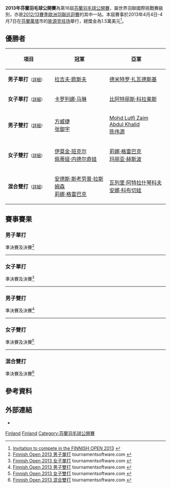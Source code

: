 {{noteTA|G1=Badminton}}
{{infobox badminton event
|name           = 2013年芬蘭羽毛球公開賽
|image          = 
|size           = 
|caption        =
|dates          = 2013年4月4日－4月7日
|number_edition = 第16屆
|level          = 4A
|prize_money    = 1.5萬美元
|location       = {{FIN}}[[萬塔|萬塔]]
|venue          = [[能源竞技场|能源竞技场]]
|previous       = 2012年芬蘭羽毛球公開賽 
|next           = 2014年芬蘭羽毛球公開賽
}}
'''2013年芬蘭羽毛球公開賽'''為第16屆[[芬蘭羽毛球公開賽|芬蘭羽毛球公開賽]]，屬世界羽聯國際挑戰賽級別，亦是[[2012/13賽季歐洲羽聯巡迴賽|2012/13賽季歐洲羽聯巡迴賽]]的其中一站。本屆賽事於2013年4月4日-4月7日在[[芬蘭|芬蘭]][[萬塔|萬塔]]市的[[能源竞技场|能源竞技场]]舉行，總獎金為1.5萬美元<ref>[http://www.badmintonpeople.com/Clubs/CommonDrive/Components/GetWWWFile.aspx?fileID=19554 Invitation to compete in  the FINNISH OPEN 2013] {{Wayback|url=http://www.badmintonpeople.com/Clubs/CommonDrive/Components/GetWWWFile.aspx?fileID=19554 |date=20130130113031 }}{{en}}</ref>。

== 優勝者 ==
{| class=wikitable style="font-size:small"
!width="200"|項目
!width="250"|冠軍
!width="250"|亞軍
|-
|'''男子單打'''<small>（[[#男子單打|詳細]]）</small>
|{{flagicon|ENG}} [[拉吉夫·欧斯夫|拉吉夫·欧斯夫]]
|{{flagicon|UKR}} [[德米特罗·扎瓦德斯基|德米特罗·扎瓦德斯基]]
|-
|'''女子單打'''<small>（[[#女子單打|詳細]]）</small>
|{{flagicon|ESP}} [[卡罗列娜·马琳|卡罗列娜·马琳]]
|{{flagicon|ESP}} [[比阿特丽斯·科拉莱斯|比阿特丽斯·科拉莱斯]]
|-
|'''男子雙打'''<small>（[[#男子雙打|詳細]]）</small>
|{{flagicon|MAS}} [[方威捷|方威捷]]<br/>{{flagicon|MAS}} [[张御宇|张御宇]]
|{{flagicon|MAS}} [[Mohd_Lutfi_Zaim_Abdul_Khalid|Mohd Lutfi Zaim Abdul Khalid]]<br/>{{flagicon|MAS}} [[陈伟源|陈伟源]]
|-
|'''女子雙打'''<small>（[[#女子雙打|詳細]]）</small>
|{{flagicon|SCO}} [[伊莫金·班克尔|伊莫金·班克尔]]<br/>{{flagicon|BUL}} [[佩蒂娅·内德尔奇娃|佩蒂娅·内德尔奇娃]]
|{{flagicon|DEN}} [[莉娜·格雷巴克|莉娜·格雷巴克]]<br/>{{flagicon|DEN}} [[玛丽亚·赫斯波|玛丽亚·赫斯波]]
|-
|'''混合雙打'''<small>（[[#混合雙打|詳細]]）</small>
|{{flagicon|DEN}} [[安德斯·斯考劳普·拉斯姆森|安德斯·斯考劳普·拉斯姆森]]<br/>{{flagicon|DEN}} [[莉娜·格雷巴克|莉娜·格雷巴克]]
|{{flagicon|UKR}} [[瓦列里·阿特拉什琴科夫|瓦列里·阿特拉什琴科夫]]<br/>{{flagicon|UKR}} [[安娜·科布切娃|安娜·科布切娃]]
|}

== 賽事賽果 ==
=== 男子單打 ===
;準決賽及決賽<ref name="MS">[http://bwf.tournamentsoftware.com/sport/draw.aspx?id=583DCD09-C7A1-4C47-A94D-D5DF9D052F25&draw=2 Finnish Open 2013 男子單打] tournamentsoftware.com {{en}}</ref>
{{4TeamBracket-Tennis3-v2
| team-width=200
| RD1-seed1=1
| RD1-team1='''{{flagicon|ENG}} [[拉吉夫·欧斯夫|拉吉夫·欧斯夫]]
| RD1-score1-1='''21
| RD1-score1-2='''24
| RD1-score1-3=
| RD1-seed2=3
| RD1-team2={{flagicon|FRA}} [[布里斯·利弗德斯|布里斯·利弗德斯]]
| RD1-score2-1=9
| RD1-score2-2=22
| RD1-score2-3=

| RD1-seed3=4
| RD1-team3={{flagicon|FIN}} [[维莱·朗|维莱·朗]]
| RD1-score3-1=18
| RD1-score3-2=16
| RD1-score3-3=
| RD1-seed4=2
| RD1-team4='''{{flagicon|UKR}} [[德米特罗·扎瓦德斯基|德米特罗·扎瓦德斯基]]
| RD1-score4-1='''21
| RD1-score4-2='''21
| RD1-score4-3=

| RD2-seed1=1
| RD2-team1='''{{flagicon|ENG}} [[拉吉夫·欧斯夫|拉吉夫·欧斯夫]]
| RD2-score1-1='''21
| RD2-score1-2='''21
| RD2-score1-3=
| RD2-seed2=2
| RD2-team2={{flagicon|UKR}} [[德米特罗·扎瓦德斯基|德米特罗·扎瓦德斯基]]
| RD2-score2-1=16
| RD2-score2-2=12
| RD2-score2-3=
}}
----

=== 女子單打 ===
;準決賽及決賽<ref name="WS">[http://bwf.tournamentsoftware.com/sport/draw.aspx?id=583DCD09-C7A1-4C47-A94D-D5DF9D052F25&draw=8 Finnish Open 2013 女子單打] {{Wayback|url=http://bwf.tournamentsoftware.com/sport/draw.aspx?id=583DCD09-C7A1-4C47-A94D-D5DF9D052F25&draw=8 |date=20210716215209 }} tournamentsoftware.com {{en}}</ref>
{{4TeamBracket-Tennis3-v2
| team-width=200
| RD1-seed1=1
| RD1-team1='''{{flagicon|ESP}} [[卡罗列娜·马琳|卡罗列娜·马琳]]
| RD1-score1-1='''21
| RD1-score1-2='''21
| RD1-score1-3=
| RD1-seed2=
| RD1-team2={{flagicon|SLO}} [[马娅·特夫尔迪|马娅·特夫尔迪]]
| RD1-score2-1=11
| RD1-score2-2=8
| RD1-score2-3=

| RD1-seed3=5
| RD1-team3='''{{flagicon|ESP}} [[比阿特丽斯·科拉莱斯|比阿特丽斯·科拉莱斯]]
| RD1-score3-1='''21
| RD1-score3-2='''21
| RD1-score3-3=
| RD1-seed4=2
| RD1-team4={{flagicon|CZE}} [[克里斯蒂娜·加文霍尔特|克里斯蒂娜·加文霍尔特]]
| RD1-score4-1=17
| RD1-score4-2=10
| RD1-score4-3=

| RD2-seed1=1
| RD2-team1='''{{flagicon|ESP}} [[卡罗列娜·马琳|卡罗列娜·马琳]]
| RD2-score1-1='''21
| RD2-score1-2='''21
| RD2-score1-3=
| RD2-seed2=5
| RD2-team2={{flagicon|ESP}} [[比阿特丽斯·科拉莱斯|比阿特丽斯·科拉莱斯]]
| RD2-score2-1=10
| RD2-score2-2=15
| RD2-score2-3=
}}
----

=== 男子雙打 ===
;準決賽及決賽<ref name="MD">[http://bwf.tournamentsoftware.com/sport/draw.aspx?id=583DCD09-C7A1-4C47-A94D-D5DF9D052F25&draw=5 Finnish Open 2013 男子雙打] tournamentsoftware.com {{en}}</ref>
{{4TeamBracket-Tennis3-v2
| team-width=200
| RD1-seed1=
| RD1-team1={{flagicon|DEN}} [[弗雷德里克·科尔伯格|弗雷德里克·科尔伯格]]<br/> {{flagicon|DEN}} [[Mikkel_Elbjørn|Mikkel Elbjørn]]
| RD1-score1-1=19
| RD1-score1-2=17
| RD1-score1-3=
| RD1-seed2=3
| RD1-team2='''{{flagicon|MAS}} [[方威捷|方威捷]]<br/> {{flagicon|MAS}} [[张御宇|张御宇]]
| RD1-score2-1='''21
| RD1-score2-2='''21
| RD1-score2-3=

| RD1-seed3=
| RD1-team3='''{{nowrap|{{flagicon|MAS}} [[Mohd_Lutfi_Zaim_Abdul_Khalid|Mohd Lutfi Zaim Abdul Khalid]]<br/> {{flagicon|MAS}} [[陈伟源|陈伟源]]}}
| RD1-score3-1='''21
| RD1-score3-2='''22
| RD1-score3-3=
| RD1-seed4=2
| RD1-team4={{flagicon|NED}} [[雅高·阿伦斯|雅高·阿伦斯]]<br/> {{flagicon|NED}} [[耶勒·马斯|耶勒·马斯]]
| RD1-score4-1=11
| RD1-score4-2=20
| RD1-score4-3=

| RD2-seed1=3
| RD2-team1='''{{flagicon|MAS}} [[方威捷|方威捷]]<br/> {{flagicon|MAS}} [[张御宇|张御宇]]
| RD2-score1-1='''21
| RD2-score1-2='''21
| RD2-score1-3=
| RD2-seed2=
| RD2-team2={{nowrap|{{flagicon|MAS}} [[Mohd_Lutfi_Zaim_Abdul_Khalid|Mohd Lutfi Zaim Abdul Khalid]]<br/> {{flagicon|MAS}} [[陈伟源|陈伟源]]}}
| RD2-score2-1=14
| RD2-score2-2=12
| RD2-score2-3=
}}
----

=== 女子雙打 ===
;準決賽及決賽<ref name="WD">[http://bwf.tournamentsoftware.com/sport/draw.aspx?id=583DCD09-C7A1-4C47-A94D-D5DF9D052F25&draw=6 Finnish Open 2013 女子雙打] tournamentsoftware.com {{en}}</ref>
{{4TeamBracket-Tennis3-v2
| team-width=200
| RD1-seed1=
| RD1-team1={{flagicon|MAS}} [[阿米莉亚·艾丽西娅·安瑟利|阿米莉亚·艾丽西娅·安瑟利]]<br/> {{flagicon|MAS}} [[宋佩珠|宋佩珠]]
| RD1-score1-1=15
| RD1-score1-2=19
| RD1-score1-3=
| RD1-seed2=
| RD1-team2='''{{nowrap|{{flagicon|SCO}} [[伊莫金·班克尔|伊莫金·班克尔]]<br/> {{flagicon|BUL}} [[佩蒂娅·内德尔奇娃|佩蒂娅·内德尔奇娃]]}}
| RD1-score2-1='''21
| RD1-score2-2='''21
| RD1-score2-3=

| RD1-seed3=
| RD1-team3='''{{flagicon|DEN}} [[莉娜·格雷巴克|莉娜·格雷巴克]]<br/> {{flagicon|DEN}} [[玛丽亚·赫斯波|玛丽亚·赫斯波]]
| RD1-score3-1=15
| RD1-score3-2='''21
| RD1-score3-3='''21
| RD1-seed4=2
| RD1-team4={{flagicon|BUL}} [[加夫列拉·斯托伊娃|加夫列拉·斯托伊娃]]<br/> {{flagicon|BUL}} [[斯蒂法尼·斯托伊娃|斯蒂法尼·斯托伊娃]]
| RD1-score4-1='''21
| RD1-score4-2=16
| RD1-score4-3=13

| RD2-seed1=
| RD2-team1='''{{nowrap|{{flagicon|SCO}} [[伊莫金·班克尔|伊莫金·班克尔]]<br/> {{flagicon|BUL}} [[佩蒂娅·内德尔奇娃|佩蒂娅·内德尔奇娃]]}}
| RD2-score1-1='''21
| RD2-score1-2='''21
| RD2-score1-3=
| RD2-seed2=
| RD2-team2={{flagicon|DEN}} [[莉娜·格雷巴克|莉娜·格雷巴克]]<br/> {{flagicon|DEN}} [[玛丽亚·赫斯波|玛丽亚·赫斯波]]
| RD2-score2-1=10
| RD2-score2-2=14
| RD2-score2-3=
}}
----

=== 混合雙打 ===
;準決賽及決賽<ref name="XD">[http://bwf.tournamentsoftware.com/sport/draw.aspx?id=583DCD09-C7A1-4C47-A94D-D5DF9D052F25&draw=7 Finnish Open 2013 混合雙打] tournamentsoftware.com {{en}}</ref>
{{4TeamBracket-Tennis3-v2
| team-width=200
| RD1-seed1=
| RD1-team1={{flagicon|DEN}} [[金·阿斯特鲁普·索伦森|金·阿斯特鲁普·索伦森]]<br/> {{flagicon|DEN}} [[玛丽亚·赫斯波|玛丽亚·赫斯波]]
| RD1-score1-1=17
| RD1-score1-2=24
| RD1-score1-3=
| RD1-seed2=4
| RD1-team2='''{{flagicon|UKR}} [[瓦列里·阿特拉什琴科夫|瓦列里·阿特拉什琴科夫]]<br/> {{flagicon|UKR}} [[安娜·科布切娃|安娜·科布切娃]]
| RD1-score2-1='''21
| RD1-score2-2='''26
| RD1-score2-3=

| RD1-seed3=
| RD1-team3='''{{nowrap|{{flagicon|DEN}} [[安德斯·斯考劳普·拉斯姆森|安德斯·斯考劳普·拉斯姆森]]<br/> {{flagicon|DEN}} [[莉娜·格雷巴克|莉娜·格雷巴克]]}}
| RD1-score3-1='''21
| RD1-score3-2='''21
| RD1-score3-3=
| RD1-seed4=
| RD1-team4={{flagicon|MAS}} [[陈伟源|陈伟源]]<br/> {{flagicon|MAS}} [[宋佩珠|宋佩珠]]
| RD1-score4-1=5
| RD1-score4-2=17
| RD1-score4-3=

| RD2-seed1=4
| RD2-team1={{flagicon|UKR}} [[瓦列里·阿特拉什琴科夫|瓦列里·阿特拉什琴科夫]]<br/> {{flagicon|UKR}} [[安娜·科布切娃|安娜·科布切娃]]
| RD2-score1-1='''21
| RD2-score1-2=15
| RD2-score1-3=11
| RD2-seed2=
| RD2-team2='''{{nowrap|{{flagicon|DEN}} [[安德斯·斯考劳普·拉斯姆森|安德斯·斯考劳普·拉斯姆森]]<br/> {{flagicon|DEN}} [[莉娜·格雷巴克|莉娜·格雷巴克]]}}
| RD2-score2-1=13
| RD2-score2-2='''21
| RD2-score2-3='''21
}}

== 參考資料 ==
{{Reflist}}

==外部連結==
*{{official|http://www.badminton.fi/finnishopen}}{{fi}}

[[Category:2013年世界羽聯國際挑戰賽|Finland]]
[[Category:2012/13賽季歐洲羽聯巡迴賽|Finland]]
[[Category:芬蘭羽毛球公開賽|Category:芬蘭羽毛球公開賽]]